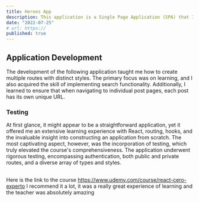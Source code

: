 ```yaml
---
title: Heroes App
description: This application is a Single Page Application (SPA) that I developed during a comprehensive React full-stack course on Udemy, taught by Fernando Herrera.
date: "2022-07-25"
# url: https://
published: true
---
```


## Application Development

The development of the following application taught me how to create multiple routes with distinct styles. The primary focus was on learning, and I also acquired the skill of implementing search functionality. Additionally, I learned to ensure that when navigating to individual post pages, each post has its own unique URL.

### Testing

At first glance, it might appear to be a straightforward application, yet it offered me an extensive learning experience with React, routing, hooks, and the invaluable insight into constructing an application from scratch. The most captivating aspect, however, was the incorporation of testing, which truly elevated the course's comprehensiveness. The application underwent rigorous testing, encompassing authentication, both public and private routes, and a diverse array of types and styles.


##

Here is the link to the course https://www.udemy.com/course/react-cero-experto
I recommend it a lot, it was a really great experience of learning and the teacher was absolutely amazing